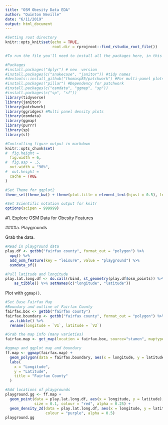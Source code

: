 ```yaml
---
title: "OSM Obesity Data EDA"
author: "Quinton Neville"
date: "6/11/2019"
output: html_document
---
```


```r
#Setting root directory
knitr::opts_knit$set(echo = TRUE,
                     root.dir = rprojroot::find_rstudio_root_file())

#To run the file you'll need to install all the packages here, in this order

#Packages
#install.packages("dplyr") # new  version
#install.packages(c("snakecase", "janitor")) #tidy names
#devtools::install_github("thomasp85/patchwork") #For multi-panel plots
#install.packages("pillar") #Dependency for patchwork
#install.packages(c("osmdata", "ggmap", "sp"))
#install.packages(c("sp", "sf"))
library(tidyverse)
library(janitor)
library(patchwork)
library(ggridges) #Multi panel density plots
library(osmdata)
library(ggmap)
library(purrr)
library(sp)
library(sf)

#Controlling figure output in markdown
knitr::opts_chunk$set(
#  fig.height =   
  fig.width = 6,
#  fig.asp = .5,
  out.width = "90%",
#  out.height = 
  cache = TRUE
)

#Set Theme for ggplot2
theme_set(theme_bw() + theme(plot.title = element_text(hjust = 0.5), legend.position = "bottom"))

#Set Scientific notation output for knitr
options(scipen = 999999)
```

#1. Explore OSM Data for Obesity Features

####a. Playgrounds  

Grab the data.  
```r
#Read in playground data
play.df <- getbb("fairfax county", format_out = "polygon") %>%
  opq() %>%
  add_osm_feature(key = "leisure", value = "playground") %>%
  osmdata_sf()

#Pull latitude and longitude
play.lat.long.df <- do.call(rbind, st_geometry(play.df$osm_points)) %>% 
    as_tibble() %>% setNames(c("longitude", "latitude"))
```

Plot with `ggmap()`.  
```r
#Set Base Fairfax Map
#Boundary and outline of Fairfax County
fairfax.box <- getbb("fairfax county")
fairfax.boundary <- getbb("fairfax county", format_out = "polygon") %>%
  as.tibble() %>%
  rename(longitude = `V1`, latitude = `V2`)

#Grab the map info (many varieties)
fairfax.map <- get_map(location = fairfax.box, source="stamen", maptype="watercolor", crop = TRUE)

#ggmap and ggplot map and boundary
ff.map <- ggmap(fairfax.map) +
  geom_polygon(data = fairfax.boundary, aes(x = longitude, y = latitude), colour = "black", size = 1, alpha = 0.1) +
  labs(
    x = "Longitude",
    y = "Latitude",
    title = "Fairfax County"
  )

#Add locations of playgrounds
playground.gg <- ff.map +
  geom_point(data = play.lat.long.df, aes(x = longitude, y = latitude),
             size = 0.1, colour = "red", alpha = 0.25) + 
  geom_density_2d(data = play.lat.long.df, aes(x = longitude, y = latitude),
                  colour = "purple", alpha = 0.5)
playground.gg
```